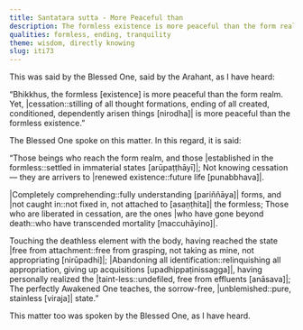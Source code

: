 ```yaml
---
title: Santatara sutta - More Peaceful than
description: The formless existence is more peaceful than the form realm. Yet, cessation is more peaceful than the formless existence.
qualities: formless, ending, tranquility
theme: wisdom, directly knowing
slug: iti73
---
```


This was said by the Blessed One, said by the Arahant, as I have heard:

“Bhikkhus, the formless [existence] is more peaceful than the form realm. Yet, |cessation::stilling of all thought formations, ending of all created, conditioned, dependently arisen things [nirodha]| is more peaceful than the formless existence.”

The Blessed One spoke on this matter. In this regard, it is said:

“Those beings who reach the form realm,
and those |established in the formless::settled in immaterial states [arūpaṭṭhāyī]|;
Not knowing cessation—
they are arrivers to |renewed existence::future life [punabbhava]|.

|Completely comprehending::fully understanding [pariññāya]| forms,
and |not caught in::not fixed in, not attached to [asaṇṭhita]| the formless;
Those who are liberated in cessation,
are the ones |who have gone beyond death::who have transcended mortality [maccuhāyino]|.

Touching the deathless element with the body,
having reached the state |free from attachment::free from grasping, not taking as mine, not appropriating [nirūpadhi]|;
|Abandoning all identification::relinquishing all appropriation, giving up acquisitions [upadhippaṭinissagga]|,
having personally realized the |taint-less::undefiled, free from effluents [anāsava]|;
The perfectly Awakened One teaches,
the sorrow-free, |unblemished::pure, stainless [viraja]| state.”

This matter too was spoken by the Blessed One, as I have heard.